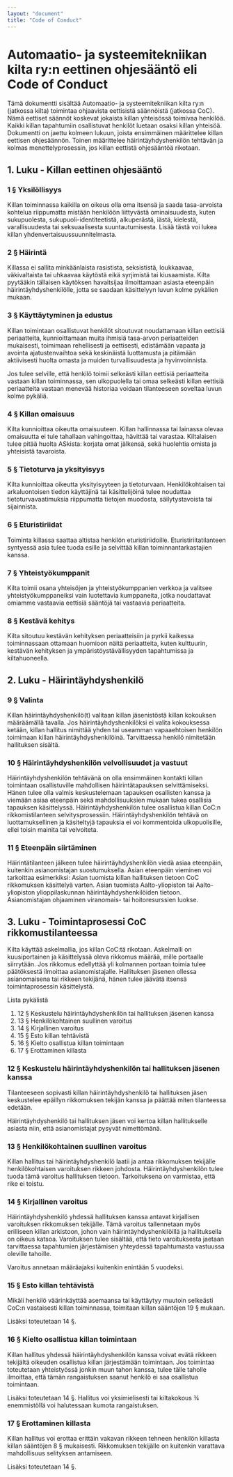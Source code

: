```yaml
---
layout: "document"
title: "Code of Conduct"
---
```


# Automaatio- ja systeemitekniikan kilta ry:n eettinen ohjesääntö eli Code of Conduct

Tämä dokumentti sisältää Automaatio- ja systeemitekniikan kilta ry:n (jatkossa kilta) toimintaa ohjaavista eettisistä säännöistä (jatkossa CoC). Nämä eettiset säännöt koskevat jokaista killan yhteisössä toimivaa henkilöä. Kaikki killan tapahtumiin osallistuvat henkilöt luetaan osaksi killan yhteisöä.
Dokumentti on jaettu kolmeen lukuun, joista ensimmäinen määrittelee killan eettisen ohjesäännön. Toinen määrittelee häirintäyhdyshenkilön tehtävän ja kolmas menettelyprosessin, jos killan eettistä ohjesääntöä rikotaan.

## 1. Luku - Killan eettinen ohjesääntö

### 1 § Yksilöllisyys

Killan toiminnassa kaikilla on oikeus olla oma itsensä ja saada tasa-arvoista kohtelua riippumatta mistään henkilöön liittyvästä ominaisuudesta, kuten sukupuolesta, sukupuoli-identiteetistä, alkuperästä, iästä, kielestä, varallisuudesta tai seksuaalisesta suuntautumisesta. 
Lisää tästä voi lukea killan yhdenvertaisuussuunnitelmasta.

### 2 § Häirintä

Killassa ei sallita minkäänlaista rasistista, seksististä, loukkaavaa, väkivaltaista tai uhkaavaa käytöstä eikä syrjimistä tai kiusaamista. Kilta pyytääkin tällaisen käytöksen havaitsijaa ilmoittamaan asiasta eteenpäin häirintäyhdyshenkilölle, jotta se saadaan käsittelyyn luvun kolme pykälien mukaan.

### 3 § Käyttäytyminen ja edustus

Killan toimintaan osallistuvat henkilöt sitoutuvat noudattamaan killan eettisiä periaatteita, kunnioittamaan muita ihmisiä tasa-arvon periaatteiden mukaisesti, toimimaan rehellisesti ja eettisesti, edistämään vapaata ja avointa ajatustenvaihtoa sekä keskinäistä luottamusta ja pitämään aktiivisesti huolta omasta ja muiden turvallisuudesta ja hyvinvoinnista.

Jos tulee selville, että henkilö toimii selkeästi killan eettisiä periaatteita vastaan killan toiminnassa, sen ulkopuolella tai omaa selkeästi killan eettisiä periaatteita vastaan menevää historiaa voidaan tilanteeseen soveltaa luvun kolme pykäliä. 

### 4 § Killan omaisuus

Kilta kunnioittaa oikeutta omaisuuteen. Killan hallinnassa tai lainassa olevaa omaisuutta ei tule tahallaan vahingoittaa, hävittää tai varastaa. Kiltalaisen tulee pitää huolta ASkista: korjata omat jälkensä, sekä huolehtia omista ja yhteisistä tavaroista.

### 5 § Tietoturva ja yksityisyys

Kilta kunnioittaa oikeutta yksityisyyteen ja tietoturvaan. Henkilökohtaisen tai arkaluontoisen tiedon käyttäjinä tai käsittelijöinä tulee noudattaa tietoturvavaatimuksia riippumatta tietojen muodosta, säilytystavoista tai sijainnista.

### 6 § Eturistiriidat

Toiminta killassa saattaa altistaa henkilön eturistiriidoille. Eturistiriitatilanteen syntyessä asia tulee tuoda esille ja selvittää killan toiminnantarkastajien kanssa. 

### 7 § Yhteistyökumppanit

Kilta toimii osana yhteisöjen ja yhteistyökumppanien verkkoa ja valitsee yhteistyökumppaneiksi vain luotettavia kumppaneita, jotka noudattavat omiamme vastaavia eettisiä sääntöjä tai vastaavia periaatteita. 

### 8 § Kestävä kehitys

Kilta sitoutuu kestävän kehityksen periaatteisiin ja pyrkii kaikessa toiminnassaan ottamaan huomioon näitä periaatteita, kuten kulttuurin, kestävän kehityksen ja ympäristöystävällisyyden tapahtumissa ja kiltahuoneella.

## 2. Luku - Häirintäyhdyshenkilö

### 9 § Valinta

Killan häirintäyhdyshenkilö(t) valitaan killan jäsenistöstä killan kokouksen määräämällä tavalla. Jos häirintäyhdyshenkilöksi ei valita kokouksessa ketään, killan hallitus nimittää yhden tai useamman vapaaehtoisen henkilön toimimaan killan häirintäyhdyshenkilöinä. Tarvittaessa henkilö nimitetään hallituksen sisältä. 

### 10 § Häirintäyhdyshenkilön velvollisuudet ja vastuut

Häirintäyhdyshenkilön tehtävänä on olla ensimmäinen kontakti killan toimintaan osallistuville mahdollisen häirintätapauksen selvittämiseksi. Hänen tulee olla valmis keskustelemaan tapauksen osallisten kanssa ja viemään asiaa eteenpäin sekä mahdollisuuksien mukaan tukea osallisia tapauksen käsittelyssä. Häirintäyhdyshenkilön tulee osallistua killan CoC:n rikkomistilanteen selvitysprosessiin.
Häirintäyhdyshenkilön tehtävä on luottamuksellinen ja käsiteltyjä tapauksia ei voi kommentoida ulkopuolisille, ellei toisin mainita tai velvoiteta.

### 11 § Eteenpäin siirtäminen

Häirintätilanteen jälkeen tulee häirintäyhdyshenkilön viedä asiaa eteenpäin, kuitenkin asianomistajan suostumuksella.
Asian eteenpäin vieminen voi tarkoittaa esimerkiksi:
Asian tuomista killan hallituksen tietoon CoC rikkomuksen käsittelyä varten. 
Asian tuomista Aalto-yliopiston tai Aalto-yliopiston ylioppilaskunnan häirintäyhdyshenkilöiden tietoon.
Asianomistajan ohjaaminen viranomais- tai hoitoresurssien luokse.

## 3. Luku - Toimintaprosessi CoC rikkomustilanteessa

Kilta käyttää askelmallia, jos killan CoC:tä rikotaan. Askelmalli on kuusiportainen ja käsittelyssä oleva rikkomus määrää, mille portaalle siirrytään. Jos rikkomus edellyttää yli kolmannen portaan toimia tulee päätöksestä ilmoittaa asianomistajalle. Hallituksen jäsenen ollessa asianomaisena tai rikkeen tekijänä, hänen tulee jäävätä itsensä toimintaprosessin käsittelystä.

Lista pykälistä
1. 12 § Keskustelu häirintäyhdyshenkilön tai hallituksen jäsenen kanssa
2. 13 § Henkilökohtainen suullinen varoitus
3. 14 § Kirjallinen varoitus
4. 15 § Esto killan tehtävistä
5. 16 § Kielto osallistua killan toimintaan
6. 17 § Erottaminen killasta

### 12 § Keskustelu häirintäyhdyshenkilön tai hallituksen jäsenen kanssa

Tilanteeseen sopivasti killan häirintäyhdyshenkilö tai hallituksen jäsen keskustelee epäillyn rikkomuksen tekijän kanssa ja päättää miten tilanteessa edetään. 

Häirintäyhdyshenkilö tai hallituksen jäsen voi kertoa killan hallitukselle asiasta niin, että asianomistajat pysyvät nimettömänä.

### 13 § Henkilökohtainen suullinen varoitus

Killan hallitus tai häirintäyhdyshenkilö laatii ja antaa rikkomuksen tekijälle henkilökohtaisen varoituksen rikkeen johdosta. Häirintäyhdyshenkilön tulee tuoda tämä varoitus hallituksen tietoon. Tarkoituksena on varmistaa, että rike ei toistu.

### 14 § Kirjallinen varoitus

Häirintäyhdyshenkilö yhdessä hallituksen kanssa antavat kirjallisen varoituksen rikkomuksen tekijälle. Tämä varoitus tallennetaan myös erilliseen killan arkistoon, johon vain häirintäyhdyshenkilöillä ja hallituksella on oikeus katsoa.
Varoituksen tulee sisältää, että tieto varoituksesta jaetaan tarvittaessa tapahtumien järjestämisen yhteydessä tapahtumasta vastuussa oleville tahoille.

Varoitus annetaan määräajaksi kuitenkin enintään 5 vuodeksi.

### 15 § Esto killan tehtävistä

Mikäli henkilö väärinkäyttää asemaansa tai käyttäytyy muutoin selkeästi CoC:n vastaisesti killan toiminnassa, toimitaan killan sääntöjen 19 § mukaan.

Lisäksi toteutetaan 14 §.

### 16 § Kielto osallistua killan toimintaan

Killan hallitus yhdessä häirintäyhdyshenkilön kanssa voivat evätä rikkeen tekijältä oikeuden osallistua killan järjestämään toimintaan. Jos toimintaa toteutetaan yhteistyössä jonkin muun tahon kanssa, tulee tälle taholle ilmoittaa, että tämän rangaistuksen saanut henkilö ei saa osallistua toimintaan.

Lisäksi toteutetaan 14 §.
Hallitus voi yksimielisesti tai kiltakokous ¾ enemmistöllä voi halutessaan kumota rangaistuksen.
 
### 17 § Erottaminen killasta

Killan hallitus voi erottaa erittäin vakavan rikkeen tehneen henkilön killasta killan sääntöjen 8 § mukaisesti. Rikkomuksen tekijälle on kuitenkin varattava mahdollisuus selityksen antamiseen.

Lisäksi toteutetaan 14 §.